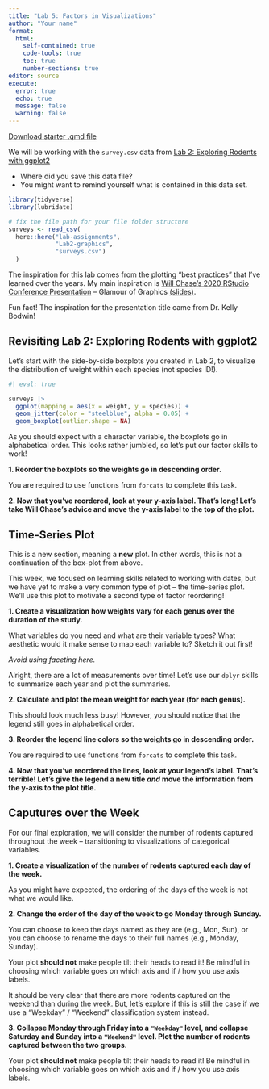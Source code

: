 ```yaml
---
title: "Lab 5: Factors in Visualizations"
author: "Your name"
format: 
  html:
    self-contained: true
    code-tools: true
    toc: true
    number-sections: true
editor: source
execute: 
  error: true
  echo: true
  message: false
  warning: false
---
```


[Download starter .qmd file](lab5-factors-in-visualizations.qmd)

We will be working with the `survey.csv` data from [Lab 2: Exploring Rodents with ggplot2](https://earobinson95.github.io/stat331-calpoly/lab-assignments/Lab2-graphics/lab2-exploring-rodents-with-ggplot2.html)

+ Where did you save this data file?
+ You might want to remind yourself what is contained in this data set.

```r
library(tidyverse)
library(lubridate)

# fix the file path for your file folder structure
surveys <- read_csv(
  here::here("lab-assignments", 
             "Lab2-graphics", 
             "surveys.csv")
  )
```

The inspiration for this lab comes from the plotting "best practices" that I've learned over the years. My main inspiration is [Will Chase's 2020 RStudio Conference Presentation](https://www.youtube.com/watch?v=h5cTacaWE6I) -- Glamour of Graphics [(slides)](https://www.williamrchase.com/slides/assets/player/KeynoteDHTMLPlayer.html#0).

::: callout-note
Fun fact! The inspiration for the presentation title came from Dr. Kelly Bodwin!
:::

## Revisiting Lab 2: Exploring Rodents with ggplot2

Let's start with the side-by-side boxplots you created in Lab 2, to visualize the distribution of weight within each species (not species ID!).

```r
#| eval: true

surveys |> 
  ggplot(mapping = aes(x = weight, y = species)) + 
  geom_jitter(color = "steelblue", alpha = 0.05) + 
  geom_boxplot(outlier.shape = NA)
```

As you should expect with a character variable, the boxplots go in alphabetical order. This looks rather jumbled, so let's put our factor skills to work!

**1. Reorder the boxplots so the weights go in descending order.**

::: callout-caution
You are required to use functions from `forcats` to complete this task.
:::

**2. Now that you've reordered, look at your y-axis label. That's long! Let's take Will Chase's advice and move the y-axis label to the top of the plot.**

## Time-Series Plot

::: callout-warning
This is a new section, meaning a **new** plot. In other words, this is not a continuation of the box-plot from above.
:::

This week, we focused on learning skills related to working with dates, but we have yet to make a very common type of plot -- the time-series plot. We'll use this plot to motivate a second type of factor reordering!

**1. Create a visualization how weights vary for each genus over the duration of the study.**

::: callout-tip
What variables do you need and what are their variable types? What aesthetic would it make sense to map each variable to? Sketch it out first!

*Avoid using faceting here.*
:::

Alright, there are a lot of measurements over time! Let's use our `dplyr` skills to summarize each year and plot the summaries.

**2. Calculate and plot the mean weight for each year (for each genus).**

This should look much less busy! However, you should notice that the legend still goes in alphabetical order.

**3. Reorder the legend line colors so the weights go in descending order.**

::: callout-caution
You are required to use functions from `forcats` to complete this task.
:::

**4. Now that you've reordered the lines, look at your legend's label. That's terrible! Let's give the legend a new title *and* move the information from the y-axis to the plot title.**

## Caputures over the Week

For our final exploration, we will consider the number of rodents captured throughout the week -- transitioning to visualizations of categorical variables.

**1. Create a visualization of the number of rodents captured each day of the week.**

As you might have expected, the ordering of the days of the week is not what we would like.

**2. Change the order of the day of the week to go Monday through Sunday.**

::: callout-note
You can choose to keep the days named as they are (e.g., Mon, Sun), or you can choose to rename the days to their full names (e.g., Monday, Sunday).
:::

::: callout-warning
Your plot **should not** make people tilt their heads to read it! Be mindful in choosing which variable goes on which axis and if / how you use axis labels.
:::


It should be very clear that there are more rodents captured on the weekend than during the week. But, let's explore if this is still the case if we use a "Weekday" / "Weekend" classification system instead.

**3. Collapse Monday through Friday into a `"Weekday"` level, and collapse Saturday and Sunday into a `"Weekend"` level. Plot the number of rodents captured between the two groups.**

::: callout-warning
Your plot **should not** make people tilt their heads to read it! Be mindful in choosing which variable goes on which axis and if / how you use axis labels.
:::
